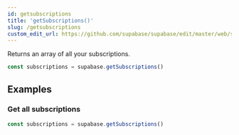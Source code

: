 ```yaml
---
id: getsubscriptions
title: 'getSubscriptions()'
slug: /getsubscriptions
custom_edit_url: https://github.com/supabase/supabase/edit/master/web/spec/supabase_js_v2_ref.yml
---
```



Returns an array of all your subscriptions.

```js
const subscriptions = supabase.getSubscriptions()
```

## Examples

### Get all subscriptions

```js
const subscriptions = supabase.getSubscriptions()
```
